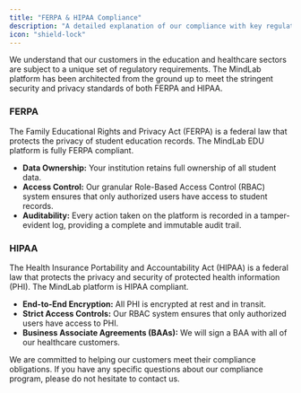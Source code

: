 ```yaml
---
title: "FERPA & HIPAA Compliance"
description: "A detailed explanation of our compliance with key regulations."
icon: "shield-lock"
---
```


We understand that our customers in the education and healthcare sectors are subject to a unique set of regulatory requirements. The MindLab platform has been architected from the ground up to meet the stringent security and privacy standards of both FERPA and HIPAA.

### FERPA

The Family Educational Rights and Privacy Act (FERPA) is a federal law that protects the privacy of student education records. The MindLab EDU platform is fully FERPA compliant.

-   **Data Ownership:** Your institution retains full ownership of all student data.
-   **Access Control:** Our granular Role-Based Access Control (RBAC) system ensures that only authorized users have access to student records.
-   **Auditability:** Every action taken on the platform is recorded in a tamper-evident log, providing a complete and immutable audit trail.

### HIPAA

The Health Insurance Portability and Accountability Act (HIPAA) is a federal law that protects the privacy and security of protected health information (PHI). The MindLab platform is HIPAA compliant.

-   **End-to-End Encryption:** All PHI is encrypted at rest and in transit.
-   **Strict Access Controls:** Our RBAC system ensures that only authorized users have access to PHI.
-   **Business Associate Agreements (BAAs):** We will sign a BAA with all of our healthcare customers.

We are committed to helping our customers meet their compliance obligations. If you have any specific questions about our compliance program, please do not hesitate to contact us.
